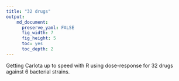 ```yaml
---
title: "32 drugs"
output: 
    md_document:
      preserve_yaml: FALSE
      fig_width: 7
      fig_height: 5
      toc: yes
      toc_depth: 2
---
```



Getting Carlota up to speed with R using dose-response for 32 drugs against 6
bacterial strains.
